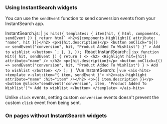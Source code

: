### Using InstantSearch widgets

You can use the `sendEvent` function to send conversion events from your InstantSearch app.

  InstantSearch.js: |
    ```js
    hits({
      templates: {
        item(hit, { html, components, sendEvent }) {
          return html`
            <h2>${components.Highlight({ attribute: "name", hit })}</h2>
            <p>${hit.description}</p>
            <button
              onClick="${() =>
                sendEvent("conversion", hit, "Product Added To Wishlist")
              }"
            >
              Add to wishlist
            </button>
          `;
        },
      },
    });
    ```
  React InstantSearch: |
    ```jsx
    function Hit({ hit, sendEvent }) {
      return (
        <>
          <h2>
            <Highlight hit={hit} attribute="name" />
          </h2>
          <p>{hit.description}</p>
          <button
            onClick={() =>
              sendEvent("conversion", hit, "Product Added To Wishlist")
            }
          >
            Add to wishlist
          </button>
        </>
      );
    }
    ```
  Vue InstantSearch: |
    ```vue
    <ais-hits>
      <template v-slot:item="{ item, sendEvent }">
        <h2><ais-highlight attribute="name" :hit="item" /></h2>
        <p>{{ item.description }}</p>
        <button @click="sendEvent('conversion', item, 'Product Added To Wishlist')">
          Add to wishlist
        </button>
      </template>
    </ais-hits>
    ```

<Note>Unlike `click` events, setting custom `conversion` events doesn't prevent the custom `click` event from being sent.</Note>

### On pages without InstantSearch widgets